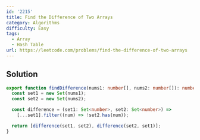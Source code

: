 ```yaml
---
id: '2215'
title: Find the Difference of Two Arrays
category: Algorithms
difficulty: Easy
tags:
  - Array
  - Hash Table
url: https://leetcode.com/problems/find-the-difference-of-two-arrays
---
```


## Solution

```typescript showLineNumbers
export function findDifference(nums1: number[], nums2: number[]): number[][] {
  const set1 = new Set(nums1);
  const set2 = new Set(nums2);

  const difference = (set1: Set<number>, set2: Set<number>) =>
    [...set1].filter((num) => !set2.has(num));

  return [difference(set1, set2), difference(set2, set1)];
}
```
